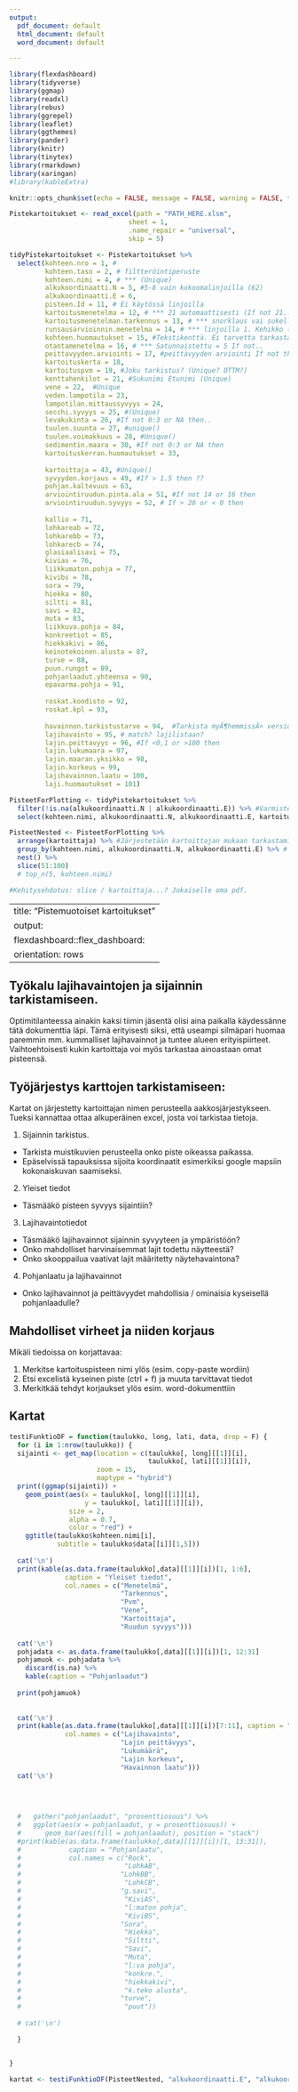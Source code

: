 ---
output:
  pdf_document: default
  html_document: default
  word_document: default

---

```{r setup, include=FALSE}
library(flexdashboard)
library(tidyverse)
library(ggmap)
library(readxl)
library(rebus)
library(ggrepel)
library(leaflet)
library(ggthemes)
library(pander)
library(knitr)
library(tinytex)
library(rmarkdown)
library(xaringan)
#library(kableExtra)

```

```{r include=FALSE}
knitr::opts_chunk$set(echo = FALSE, message = FALSE, warning = FALSE, tidy = TRUE)
```

```{r, echo = FALSE, warning = FALSE, message = FALSE}
Pistekartoitukset <- read_excel(path = "PATH_HERE.xlsm",
                              sheet = 1, 
                              .name_repair = "universal",
                              skip = 5)

tidyPistekartoitukset <- Pistekartoitukset %>%
  select(kohteen.nro = 1, # 
         kohteen.taso = 2, # filtteröintiperuste
         kohteen.nimi = 4, # *** (Unique)
         alkukoordinaatti.N = 5, #5-8 vain kokoomalinjoilla (62)
         alkukoordinaatti.E = 6,
         pisteen.Id = 11, # Ei käytössä linjoilla
         kartoitusmenetelma = 12, # *** 21 automaattisesti (If not 21...->)
         kartoitusmenetelman.tarkennus = 13, # *** snorklaus vai sukellus (If not 13/28 Then)
         runsausarvioinnin.menetelma = 14, # *** linjoilla 1. Kehikko (If not 5 THen)
         kohteen.huomautukset = 15, #Tekstikenttä. Ei tarvetta tarkastaa? 
         otantamenetelma = 16, # *** Satunnaistettu = 5 If not..
         peittavyyden.arviointi = 17, #peittävyyden arviointi If not then..
         kartoituskerta = 18,
         kartoituspvm = 19, #Joku tarkistus? (Unique? DTTM?)
         kenttahenkilot = 21, #Sukunimi Etunimi (Unique)
         vene = 22,  #Unique
         veden.lampotila = 23,
         lampotilan.mittaussyvyys = 24,
         secchi.syvyys = 25, #(Unique)
         levakukinta = 26, #If not 0:3 or NA then..
         tuulen.suunta = 27, #unique()
         tuulen.voimakkuus = 28, #Unique()
         sedimentin.maara = 30, #If not 0:3 or NA then
         kartoituskerran.huomautukset = 33, 
         
         kartoittaja = 43, #Unique()
         syvyyden.korjaus = 49, #If > 1.5 then ??
         pohjan.kaltevuus = 63, 
         arviointiruudun.pinta.ala = 51, #If not 14 or 16 then
         arviointiruudun.syvyys = 52, # If > 20 or < 0 then 
         
         kallio = 71,
         lohkareab = 72, 
         lohkarebb = 73,
         lohkarecb = 74,
         glasiaalisavi = 75,
         kivias = 76,
         liikkumaton.pohja = 77,
         kivibs = 78,
         sora = 79,
         hiekka = 80,
         siltti = 81,
         savi = 82,
         muta = 83,
         liikkuva.pohja = 84,
         konkreetiot = 85,
         hiekkakivi = 86,
         keinotekoinen.alusta = 87,
         turve = 88,
         puun.rungot = 89,
         pohjanlaadut.yhteensa = 90,
         epavarma.pohja = 91,
         
         roskat.koodisto = 92,
         roskat.kpl = 93,
         
         havainnon.tarkistustarve = 94,  #Tarkista myÃ¶hemmissÃ¤ versioissa "epifyyttinen laji" osuus.. 
         lajihavainto = 95, # match? lajilistaan?
         lajin.peittavyys = 96, #If <0,1 or >100 then
         lajin.lukumaara = 97,
         lajin.maaran.yksikko = 98,
         lajin.korkeus = 99,
         lajihavainnon.laatu = 100,
         laji.huomautukset = 101)

PisteetForPlotting <- tidyPistekartoitukset %>%
  filter(!is.na(alkukoordinaatti.N | alkukoordinaatti.E)) %>% #Varmistetaan että kaikilta ruuduilta löytyy koordinaatit, muuten ERROR
  select(kohteen.nimi, alkukoordinaatti.N, alkukoordinaatti.E, kartoitusmenetelma,  kartoitusmenetelman.tarkennus, kartoituspvm, vene, kartoittaja, arviointiruudun.syvyys, lajihavainto, lajin.peittavyys, lajin.lukumaara, lajin.korkeus, lajihavainnon.laatu, kallio, lohkareab, lohkarebb, lohkarecb, glasiaalisavi, kivias, liikkumaton.pohja, kivibs, sora, hiekka, siltti, savi, muta, liikkuva.pohja, konkreetiot, hiekkakivi, keinotekoinen.alusta, turve, puun.rungot, pohjanlaadut.yhteensa) #pohjia 19

PisteetNested <- PisteetForPlotting %>%
  arrange(kartoittaja) %>% #Järjestetään kartoittajan mukaan tarkastamisen helpottamiseksi.
  group_by(kohteen.nimi, alkukoordinaatti.N, alkukoordinaatti.E) %>% # 
  nest() %>%
  slice(51:100)
  # top_n(5, kohteen.nimi) 

#Kehitysehdotus: slice / kartoittaja...? Jokaiselle oma pdf.

```
---
title: "Pistemuotoiset kartoitukset"
output: 
  flexdashboard::flex_dashboard:
    orientation: rows
---

## Työkalu lajihavaintojen ja sijainnin tarkistamiseen.       

Optimitilanteessa ainakin kaksi tiimin jäsentä olisi aina paikalla käydessänne tätä dokumenttia läpi. 
Tämä erityisesti siksi, että useampi silmäpari huomaa paremmin mm. kummalliset lajihavainnot ja tuntee alueen erityispiirteet. Vaihtoehtoisesti kukin kartoittaja voi myös tarkastaa ainoastaan omat pisteensä.

## Työjärjestys karttojen tarkistamiseen:

Kartat on järjestetty kartoittajan nimen perusteella aakkosjärjestykseen.
Tueksi kannattaa ottaa alkuperäinen excel, josta voi tarkistaa tietoja.

1. Sijainnin tarkistus. 
- Tarkista muistikuvien perusteella onko piste oikeassa paikassa.
- Epäselvissä tapauksissa sijoita koordinaatit esimerkiksi google mapsiin kokonaiskuvan saamiseksi.

2. Yleiset tiedot
- Täsmääkö pisteen syvyys sijaintiin?

3. Lajihavaintotiedot
- Täsmääkö lajihavainnot sijainnin syvyyteen ja ympäristöön?
- Onko mahdolliset harvinaisemmat lajit todettu näytteestä?
- Onko skooppailua vaativat lajit määritetty näytehavaintona?

4. Pohjanlaatu ja lajihavainnot
- Onko lajihavainnot ja peittävyydet mahdollisia / ominaisia kyseisellä pohjanlaadulle?


## Mahdolliset virheet ja niiden korjaus

Mikäli tiedoissa on korjattavaa: 

1. Merkitse kartoituspisteen nimi ylös (esim. copy-paste wordiin)
2. Etsi excelistä kyseinen piste (ctrl + f) ja muuta tarvittavat tiedot
3. Merkitkää tehdyt korjaukset ylös esim. word-dokumenttiin
  
## Kartat

```{r, include=TRUE, results='asis'}

testiFunktioDF = function(taulukko, long, lati, data, drop = F) {
  for (i in 1:nrow(taulukko)) { 
  sijainti <- get_map(location = c(taulukko[, long][[1]][i], 
                                   taulukko[, lati][[1]][i]),
                      zoom = 15, 
                      maptype = "hybrid")
  print((ggmap(sijainti)) +
    geom_point(aes(x = taulukko[, long][[1]][i], 
                   y = taulukko[, lati][[1]][i]), 
               size = 2, 
               alpha = 0.7, 
               color = "red") +
    ggtitle(taulukko$kohteen.nimi[i],
            subtitle = taulukko$data[[i]][1,5]))
  
  cat('\n')
  print(kable(as.data.frame(taulukko[,data][[1]][i])[1, 1:6], 
              caption = "Yleiset tiedot",
              col.names = c("Menetelmä", 
                            "Tarkennus", 
                            "Pvm", 
                            "Vene", 
                            "Kartoittaja", 
                            "Ruudun syvyys")))
  
  cat('\n')
  pohjadata <- as.data.frame(taulukko[,data][[1]][i])[1, 12:31]
  pohjamuok <- pohjadata %>%
    discard(is.na) %>%
    kable(caption = "Pohjanlaadut")
 
  print(pohjamuok)
  
  
  cat('\n')
  print(kable(as.data.frame(taulukko[,data][[1]][i])[7:11], caption = "Lajitiedot",
              col.names = c("Lajihavainto", 
                            "Lajin peittävyys", 
                            "Lukumäärä", 
                            "Lajin korkeus", 
                            "Havainnon laatu")))
  cat('\n')
  

  
  
  #   gather("pohjanlaadut", "prosenttiosuus") %>%
  #   ggplot(aes(x = pohjanlaadut, y = prosenttiosuus)) +
  #      geom_bar(aes(fill = pohjanlaadut), position = "stack")
  #print(kable(as.data.frame(taulukko[,data][[1]][i])[1, 13:31]), 
  #            caption = "Pohjanlaatu",
  #            col.names = c("Rock", 
  #                          "LohkAB", 
  #                         "LohkBB", 
  #                          "LohkCB", 
  #                         "g.savi", 
  #                          "KiviAS", 
  #                          "l:maton pohja", 
  #                          "KiviBS", 
  #                         "Sora", 
  #                          "Hiekka", 
  #                          "Siltti", 
  #                          "Savi", 
  #                          "Muta", 
  #                          "l:va pohja", 
  #                          "konkre.", 
  #                          "hiekkakivi", 
  #                          "k.teko alusta", 
  #                         "turve", 
  #                          "puut"))
  
  # cat('\n')

  }


}

kartat <- testiFunktioDF(PisteetNested, "alkukoordinaatti.E", "alkukoordinaatti.N", "data")
```
